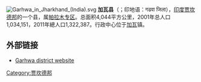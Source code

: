 [[File:Garhwa_in_Jharkhand_(India).svg|right]]
'''加瓦县'''（{{lang|en|Garhwa district}}；印地语：गढवा जिला），[[印度|印度]][[贾坎德邦|贾坎德邦]]的一个县，属[[帕拉木专区|帕拉木专区]]。总面积4,044平方公里，2001年总人口1,034,151，2011年總人口1,322,387。行政中心位于[[加瓦|加瓦]]镇。

== 外部链接 ==
* [http://garhwa.nic.in/ Garhwa district website]{{Wayback|url=http://garhwa.nic.in/ |date=20100418164631 }}

[[Category:贾坎德邦|Category:贾坎德邦]]